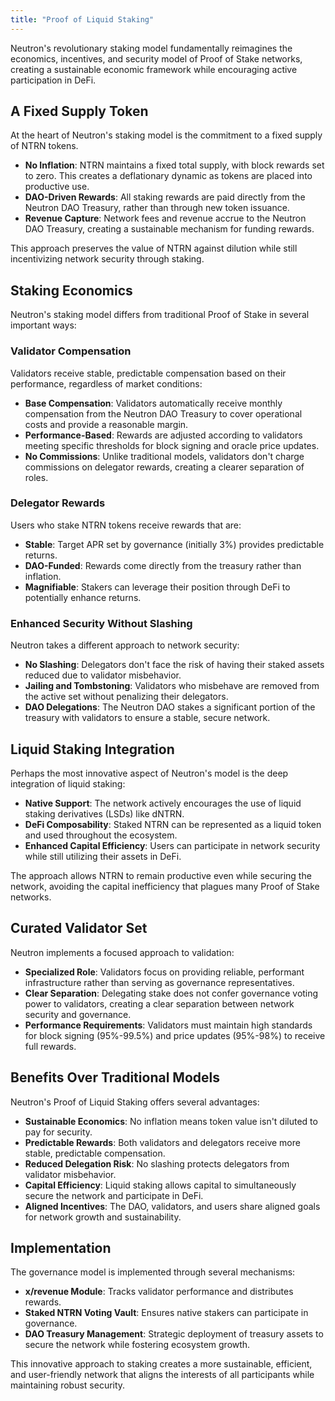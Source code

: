 ```yaml
---
title: "Proof of Liquid Staking"
---
```


Neutron's revolutionary staking model fundamentally reimagines the economics, incentives, and security model of Proof of Stake networks, creating a sustainable economic framework while encouraging active participation in DeFi.

## A Fixed Supply Token

At the heart of Neutron's staking model is the commitment to a fixed supply of NTRN tokens.

- **No Inflation**: NTRN maintains a fixed total supply, with block rewards set to zero. This creates a deflationary dynamic as tokens are placed into productive use.
- **DAO-Driven Rewards**: All staking rewards are paid directly from the Neutron DAO Treasury, rather than through new token issuance.
- **Revenue Capture**: Network fees and revenue accrue to the Neutron DAO Treasury, creating a sustainable mechanism for funding rewards.

This approach preserves the value of NTRN against dilution while still incentivizing network security through staking.

## Staking Economics

Neutron's staking model differs from traditional Proof of Stake in several important ways:

### Validator Compensation

Validators receive stable, predictable compensation based on their performance, regardless of market conditions:

- **Base Compensation**: Validators automatically receive monthly compensation from the Neutron DAO Treasury to cover operational costs and provide a reasonable margin.
- **Performance-Based**: Rewards are adjusted according to validators meeting specific thresholds for block signing and oracle price updates.
- **No Commissions**: Unlike traditional models, validators don't charge commissions on delegator rewards, creating a clearer separation of roles.

### Delegator Rewards

Users who stake NTRN tokens receive rewards that are:

- **Stable**: Target APR set by governance (initially 3%) provides predictable returns.
- **DAO-Funded**: Rewards come directly from the treasury rather than inflation.
- **Magnifiable**: Stakers can leverage their position through DeFi to potentially enhance returns.

### Enhanced Security Without Slashing

Neutron takes a different approach to network security:

- **No Slashing**: Delegators don't face the risk of having their staked assets reduced due to validator misbehavior.
- **Jailing and Tombstoning**: Validators who misbehave are removed from the active set without penalizing their delegators.
- **DAO Delegations**: The Neutron DAO stakes a significant portion of the treasury with validators to ensure a stable, secure network.

## Liquid Staking Integration

Perhaps the most innovative aspect of Neutron's model is the deep integration of liquid staking:

- **Native Support**: The network actively encourages the use of liquid staking derivatives (LSDs) like dNTRN.
- **DeFi Composability**: Staked NTRN can be represented as a liquid token and used throughout the ecosystem.
- **Enhanced Capital Efficiency**: Users can participate in network security while still utilizing their assets in DeFi.

The approach allows NTRN to remain productive even while securing the network, avoiding the capital inefficiency that plagues many Proof of Stake networks.

## Curated Validator Set

Neutron implements a focused approach to validation:

- **Specialized Role**: Validators focus on providing reliable, performant infrastructure rather than serving as governance representatives.
- **Clear Separation**: Delegating stake does not confer governance voting power to validators, creating a clear separation between network security and governance.
- **Performance Requirements**: Validators must maintain high standards for block signing (95%-99.5%) and price updates (95%-98%) to receive full rewards.

## Benefits Over Traditional Models

Neutron's Proof of Liquid Staking offers several advantages:

- **Sustainable Economics**: No inflation means token value isn't diluted to pay for security.
- **Predictable Rewards**: Both validators and delegators receive more stable, predictable compensation.
- **Reduced Delegation Risk**: No slashing protects delegators from validator misbehavior.
- **Capital Efficiency**: Liquid staking allows capital to simultaneously secure the network and participate in DeFi.
- **Aligned Incentives**: The DAO, validators, and users share aligned goals for network growth and sustainability.

## Implementation

The governance model is implemented through several mechanisms:

- **x/revenue Module**: Tracks validator performance and distributes rewards.
- **Staked NTRN Voting Vault**: Ensures native stakers can participate in governance.
- **DAO Treasury Management**: Strategic deployment of treasury assets to secure the network while fostering ecosystem growth.

This innovative approach to staking creates a more sustainable, efficient, and user-friendly network that aligns the interests of all participants while maintaining robust security. 